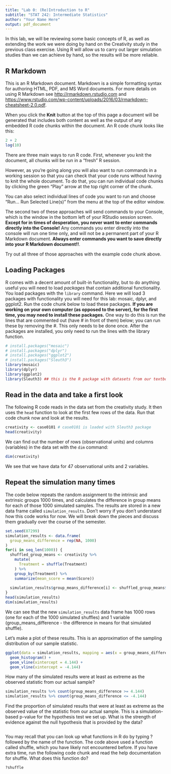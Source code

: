 ```yaml
---
title: "Lab 0: (Re)Introduction to R"
subtitle: "STAT 242: Intermediate Statistics"
author: "Your Name Here"
output: pdf_document
---
```


In this lab, we will be reviewing some basic concepts of R, as well as extending the work we were doing by hand on the Creativity study in the previous class exercise. Using R will allow us to carry out larger simulation studies than we can achieve by hand, so the results will be more reliable.

## R Markdown

This is an R Markdown document. Markdown is a simple formatting syntax for authoring HTML, PDF, and MS Word documents. For more details on using R Markdown see <http://rmarkdown.rstudio.com> and <https://www.rstudio.com/wp-content/uploads/2016/03/rmarkdown-cheatsheet-2.0.pdf>.

When you click the **Knit** button at the top of this page a document will be generated that includes both content as well as the output of any embedded R code chunks within the document. An R code chunk looks like this:

```r
2 + 2
log(10)
```

<!-- Note: All R code has to go in between the line that looks like ```{r} and the line that looks like ```!! -->

There are three main ways to run R code.  First, whenever you knit the document, all chunks will be run in a "fresh" R session.

However, as you're going along you will also want to run commands in a working session so that you can check that your code runs without having to knit the whole document.  To do that, you can run individual code chunks by clicking the green "Play" arrow at the top right corner of the chunk.

You can also select individual lines of code you want to run and choose "Run... Run Selected Line(s)" from the menu at the top of the editor window.

The second two of these approaches will send commands to your Console, which is the window in the bottom left of your RStudio session screen.  **Except for in times of desperation, you never want to enter commands directly into the Console!**  Any commands you enter directly into the console will run one time only, and will not be a permanent part of your R Markdown document.  **Always enter commands you want to save directly into your R Markdown document!!**.

Try out all three of those approaches with the example code chunk above.

## Loading Packages

R comes with a decent amount of built-in functionality, but to do anything useful you will need to load *packages* that contain additional functionality.  You load packages with the `library` command.  Here we will load 3 packages with functionality you will need for this lab: mosaic, dplyr, and ggplot2.  Run the code chunk below to load these packages. **If you are working on your own computer (as opposed to the server), for the first time, you may need to install these packages.** One way to do this is run the lines that are commented out (have # in front of them) below; you can run these by removing the #. This only needs to be done once. After the packages are installed, you only need to run the lines with the library function.

```r
# install.packages("mosaic")
# install.packages("dplyr")
# install.packages("ggplot2")
# install.packages("Sleuth3")
library(mosaic)
library(dplyr)
library(ggplot2)
library(Sleuth3) ## this is the R package with datasets from our textbook
```

## Read in the data and take a first look

The following R code reads in the data set from the creativity study.  It then uses the `head` function to look at the first few rows of the data.  Run that code chunk now and look at the results.

```r
creativity <- case0101 # case0101 is loaded with Sleuth3 package
head(creativity)
```

We can find out the number of rows (observational units) and columns (variables) in the data set with the `dim` command:

```r
dim(creativity)
```

We see that we have data for 47 observational units and 2 variables.

## Repeat the simulation many times

The code below repeats the random assignment to the intrinsic and extrinsic groups 1000 times, and calculates the difference in group means for each of those 1000 simulated samples.  The results are stored in a new data frame called `simulation_results`.  Don't worry if you don't understand how this code works for now.  We will break down the pieces and discuss them gradually over the course of the semester.

```r
set.seed(87299)
simulation_results <- data.frame(
  group_means_difference = rep(NA, 1000)
)
for(i in seq_len(1000)) {
  shuffled_group_means <- creativity %>%
    mutate(
      Treatment = shuffle(Treatment)
    ) %>%
    group_by(Treatment) %>%
    summarize(mean_score = mean(Score))
  
  simulation_results$group_means_difference[i] <- shuffled_group_means$mean_score[2] - shuffled_group_means$mean_score[1]
}
head(simulation_results)
dim(simulation_results)
```

We can see that the new `simulation_results` data frame has 1000 rows (one for each of the 1000 simulated shuffles) and 1 variable (group_means_difference - the difference in means for that simulated shuffle).

Let's make a plot of these results.  This is an approximation of the sampling distribution of our sample statistic.

```r
ggplot(data = simulation_results, mapping = aes(x = group_means_difference)) +
  geom_histogram() +
  geom_vline(xintercept = 4.144) +
  geom_vline(xintercept = -4.144)
```

How many of the simulated results were at least as extreme as the observed statistic from our actual sample?

```r
simulation_results %>% count(group_means_difference >= 4.144)
simulation_results %>% count(group_means_difference <= -4.144)
```

Find the proportion of simulated results that were at least as extreme as the observed value of the statistic from our actual sample.  This is a simulation-based p-value for the hypothesis test we set up.  What is the strength of evidence against the null hypothesis that is provided by the data?

```r
```


You may recall that you can look up what functions in R do by typing ? followed by the name of the function. The code above used a function called shuffle, which you have likely not encountered before. If you have extra time, run the following code chunk and read the help documentation for shuffle. What does this function do?

```r
?shuffle
```